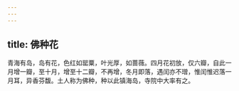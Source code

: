 ```yaml
---
---
---
```

title: 佛种花
---



青海有岛，岛有花，色红如罂粟，叶光厚，如蔷薇。四月花初放，仅六瓣，自此一月增一瓣，至十月，增至十二瓣，不再增，冬月即落，遇闰亦不璔，惟闰惟迟落一月耳，异香芬馥。土人称为佛种，种以此镇海岛，寺院中大率有之。